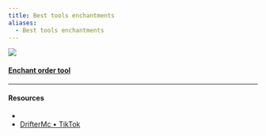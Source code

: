 ```yaml
---
title: Best tools enchantments
aliases:
  - Best tools enchantments
---
```



![](~/assets/besttoolsenchantments.webp)

#### [Enchant order tool](https://iamcal.github.io/enchant-order)

---

#### Resources

- <Wiki src="https://minecraft.wiki/w/Tutorial:Best_enchantments_guide" />
- [DrifterMc • TikTok](https://www.tiktok.com/@driftermc)